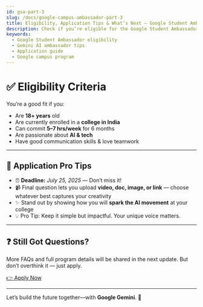```yaml
---
id: gsa-part-3
slug: /docs/google-campus-ambassador-part-3
title: Eligibility, Application Tips & What’s Next – Google Student Ambassador Program
description: Check if you’re eligible for the Google Student Ambassador Program and learn how to submit a standout application.
keywords:
  - Google Student Ambassador eligibility
  - Gemini AI ambassador tips
  - Application guide
  - Google campus program
---
```


# ✅ Eligibility Criteria

You’re a good fit if you:

<ul className="list-disc pl-5 space-y-1">
  <li>Are <strong>18+ years</strong> old</li>
  <li>Are currently enrolled in a <strong>college in India</strong></li>
  <li>Can commit <strong>5–7&nbsp;hrs/week</strong> for 6 months</li>
  <li>Are passionate about <strong>AI & tech</strong></li>
  <li>Have good communication skills & love teamwork</li>
</ul>

<hr className="my-8 border-gray-300" />

## 📝 Application Pro Tips

- ⏰ <strong>Deadline:</strong> <em>July&nbsp;25,&nbsp;2025</em> — Don’t miss it!
- 📹 Final question lets you upload **video, doc, image, or link** — choose whatever best captures your creativity
- ✨ Stand out by showing how you will <strong>spark the AI movement</strong> at your college
- 💡 Pro Tip: Keep it simple but impactful. Your unique voice matters.

<hr className="my-8 border-gray-300" />

## ❓ Still Got Questions?

More FAQs and full program details will be shared in the next update. But don’t overthink it — just apply.

<div className="text-center my-6">
  <a
    href="https://t2m.io/GSA"
    target="_blank"
    rel="noopener"
    className="inline-block bg-indigo-600 hover:bg-indigo-700 text-white font-semibold px-8 py-3 rounded-lg shadow-lg transition-colors"
  >
    👉 Apply Now
  </a>
</div>

---

Let’s build the future together—with **Google Gemini**. 💫
